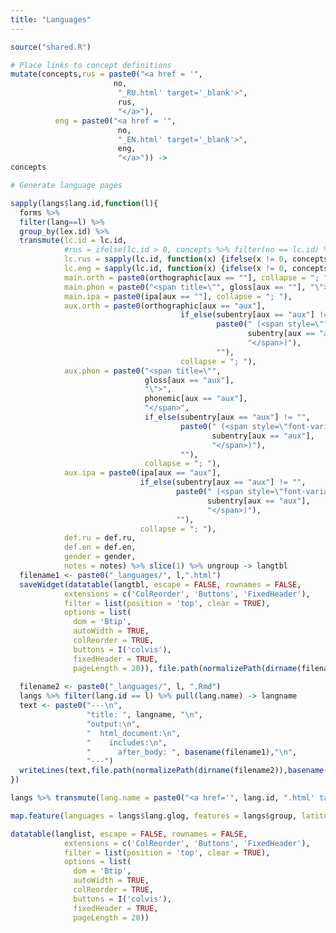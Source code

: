 ```yaml
---
title: "Languages"
---
```

  
```r
source("shared.R")
```

```r
# Place links to concept definitions
mutate(concepts,rus = paste0("<a href = '",
                       no,
                        "_RU.html' target='_blank'>",
                        rus,
                        "</a>"),
          eng = paste0("<a href = '",
                        no,
                        "_EN.html' target='_blank'>",
                        eng,
                        "</a>")) ->
concepts

# Generate language pages

sapply(langs$lang.id,function(l){ 
  forms %>% 
  filter(lang==l) %>% 
  group_by(lex.id) %>% 
  transmute(lc.id = lc.id,
            #rus = ifelse(lc.id > 0, concepts %>% filter(no == lc.id) %>% pull(rus),""),
            lc.rus = sapply(lc.id, function(x) {ifelse(x != 0, concepts %>% filter(no == x) %>% pull(rus), "")}),
            lc.eng = sapply(lc.id, function(x) {ifelse(x != 0, concepts %>% filter(no == x) %>% pull(eng), "")}),
            main.orth = paste0(orthographic[aux == ""], collapse = "; "), 
            main.phon = paste0("<span title=\"", gloss[aux == ""], "\">", phonemic[aux == ""], "</span>",collapse = "; "),
            main.ipa = paste0(ipa[aux == ""], collapse = "; "),
            aux.orth = paste0(orthographic[aux == "aux"], 
                                      if_else(subentry[aux == "aux"] != "", 
                                              paste0(" (<span style=\"font-variant: small-caps\">",
                                                     subentry[aux == "aux"], 
                                                     "</span>)"), 
                                              ""), 
                                      collapse = "; "),
            aux.phon = paste0("<span title=\"", 
                              gloss[aux == "aux"], 
                              "\">", 
                              phonemic[aux == "aux"], 
                              "</span>",
                              if_else(subentry[aux == "aux"] != "", 
                                      paste0(" (<span style=\"font-variant: small-caps\">", 
                                             subentry[aux == "aux"], 
                                             "</span>)"), 
                                      ""), 
                              collapse = "; "),
            aux.ipa = paste0(ipa[aux == "aux"], 
                             if_else(subentry[aux == "aux"] != "", 
                                     paste0(" (<span style=\"font-variant: small-caps\">",
                                            subentry[aux == "aux"], 
                                            "</span>)"), 
                                     ""), 
                             collapse = "; "),
            def.ru = def.ru,
            def.en = def.en,
            gender = gender,
            notes = notes) %>% slice(1) %>% ungroup -> langtbl
  filename1 <- paste0("_languages/", l,".html")
  saveWidget(datatable(langtbl, escape = FALSE, rownames = FALSE,
            extensions = c('ColReorder', 'Buttons', 'FixedHeader'),
            filter = list(position = 'top', clear = TRUE),
            options = list(
              dom = 'Btip', 
              autoWidth = TRUE, 
              colReorder = TRUE, 
              buttons = I('colvis'),
              fixedHeader = TRUE,
              pageLength = 20)), file.path(normalizePath(dirname(filename1)),basename(filename1)))
  
  filename2 <- paste0("_languages/", l, ".Rmd")
  langs %>% filter(lang.id == l) %>% pull(lang.name) -> langname
  text <- paste0("---\n",
                 "title: ", langname, "\n",
                 "output:\n",
                 "  html_document:\n",
                 "    includes:\n",
                 "      after_body: ", basename(filename1),"\n",
                 "---")
  writeLines(text,file.path(normalizePath(dirname(filename2)),basename(filename2)))
})
```

```r
langs %>% transmute(lang.name = paste0("<a href='", lang.id, ".html' target = '_blank'>",lang.name,"</a>"), group = group) -> langlist

map.feature(languages = langs$lang.glog, features = langs$group, latitude = langs$latitude, longitude = langs$longitude, popup = langlist$lang.name)

datatable(langlist, escape = FALSE, rownames = FALSE,
            extensions = c('ColReorder', 'Buttons', 'FixedHeader'),
            filter = list(position = 'top', clear = TRUE),
            options = list(
              dom = 'Btip', 
              autoWidth = TRUE, 
              colReorder = TRUE, 
              buttons = I('colvis'),
              fixedHeader = TRUE,
              pageLength = 20))
```